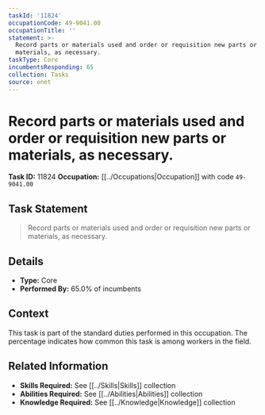 ```yaml
---
taskId: '11824'
occupationCode: 49-9041.00
occupationTitle: ''
statement: >-
  Record parts or materials used and order or requisition new parts or
  materials, as necessary.
taskType: Core
incumbentsResponding: 65
collection: Tasks
source: onet
---
```

# Record parts or materials used and order or requisition new parts or materials, as necessary.

**Task ID:** 11824
**Occupation:** [[../Occupations|Occupation]] with code `49-9041.00`

## Task Statement

> Record parts or materials used and order or requisition new parts or materials, as necessary.

## Details

- **Type:** Core
- **Performed By:** 65.0% of incumbents

## Context

This task is part of the standard duties performed in this occupation. The percentage indicates how common this task is among workers in the field.

## Related Information

- **Skills Required:** See [[../Skills|Skills]] collection
- **Abilities Required:** See [[../Abilities|Abilities]] collection
- **Knowledge Required:** See [[../Knowledge|Knowledge]] collection
